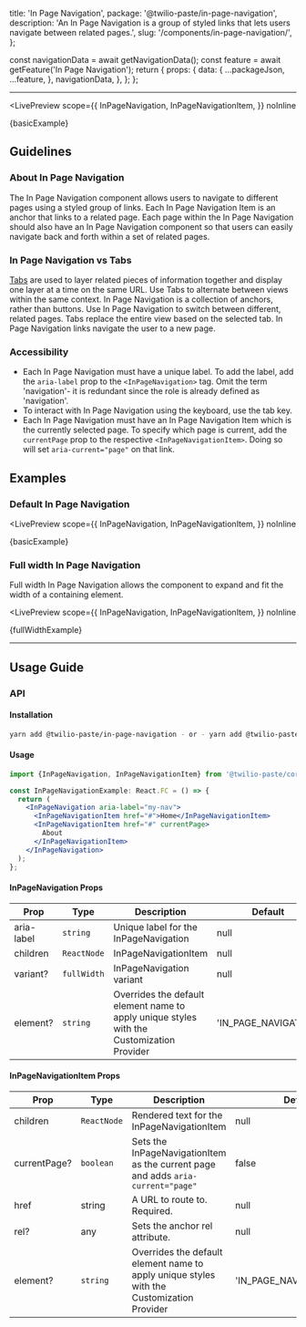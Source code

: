   title: 'In Page Navigation',
  package: '@twilio-paste/in-page-navigation',
  description: 'An In Page Navigation is a group of styled links that lets users navigate between related pages.',
  slug: '/components/in-page-navigation/',
};



  const navigationData = await getNavigationData();
  const feature = await getFeature('In Page Navigation');
  return {
    props: {
      data: {
        ...packageJson,
        ...feature,
      },
      navigationData,
    },
  };
};

<NormalizedComponentHeader
  categoryRoute={SidebarCategoryRoutes.COMPONENTS}
  githubUrl="https://github.com/twilio-labs/paste/tree/main/packages/paste-core/components/in-page-navigation"
  storybookUrl="/?path=/story/components-in-page-navigation--default"
  data={props.data}
/>

---

<contentwrapper>

<PageAside data={mdxHeadings} />

<content>

<LivePreview
  scope={{
    InPageNavigation,
    InPageNavigationItem,
  }}
  noInline
>
  {basicExample}
</LivePreview>

## Guidelines

### About In Page Navigation

The In Page Navigation component allows users to navigate to different pages using a styled group of links. Each In Page Navigation Item is an anchor that links to a related page. Each page within the In Page Navigation should also have an In Page Navigation component so that users can easily navigate back and forth within a set of related pages.

### In Page Navigation vs Tabs

[Tabs](/components/tabs) are used to layer related pieces of information together and display one layer at a time on the same URL. Use Tabs to alternate between views within the same context. In Page Navigation is a collection of anchors, rather than buttons. Use In Page Navigation to switch between different, related pages. Tabs replace the entire view based on the selected tab. In Page Navigation links navigate the user to a new page.

### Accessibility

- Each In Page Navigation must have a unique label. To add the label, add the `aria-label` prop to the `<InPageNavigation>` tag.
  Omit the term 'navigation'- it is redundant since the role is already defined as 'navigation'.
- To interact with In Page Navigation using the keyboard, use the tab key.
- Each In Page Navigation must have an In Page Navigation Item which is the currently selected page. To specify which page is current, add the `currentPage` prop to the respective `<InPageNavigationItem>`. Doing so will set `aria-current="page"` on that link.

## Examples

### Default In Page Navigation

<LivePreview
  scope={{
    InPageNavigation,
    InPageNavigationItem,
  }}
  noInline
>
  {basicExample}
</LivePreview>

### Full width In Page Navigation

Full width In Page Navigation allows the component to expand and fit the width of a containing element.

<LivePreview
  scope={{
    InPageNavigation,
    InPageNavigationItem,
  }}
  noInline
>
  {fullWidthExample}
</LivePreview>

---

## Usage Guide

### API

#### Installation

```bash
yarn add @twilio-paste/in-page-navigation - or - yarn add @twilio-paste/core
```

#### Usage

```jsx
import {InPageNavigation, InPageNavigationItem} from '@twilio-paste/core/in-page-navigation';

const InPageNavigationExample: React.FC = () => {
  return (
    <InPageNavigation aria-label="my-nav">
      <InPageNavigationItem href="#">Home</InPageNavigationItem>
      <InPageNavigationItem href="#" currentPage>
        About
      </InPageNavigationItem>
    </InPageNavigation>
  );
};
```

#### InPageNavigation Props

| Prop       | Type        | Description                                                                               | Default              |
| ---------- | ----------- | ----------------------------------------------------------------------------------------- | -------------------- |
| aria-label | `string`    | Unique label for the InPageNavigation                                                     | null                 |
| children   | `ReactNode` | InPageNavigationItem                                                                      | null                 |
| variant?   | `fullWidth` | InPageNavigation variant                                                                  | null                 |
| element?   | `string`    | Overrides the default element name to apply unique styles with the Customization Provider | 'IN_PAGE_NAVIGATION' |

#### InPageNavigationItem Props

| Prop         | Type        | Description                                                                               | Default                   |
| ------------ | ----------- | ----------------------------------------------------------------------------------------- | ------------------------- |
| children     | `ReactNode` | Rendered text for the InPageNavigationItem                                                | null                      |
| currentPage? | `boolean`   | Sets the InPageNavigationItem as the current page and adds `aria-current="page"`          | false                     |
| href         | string      | A URL to route to. Required.                                                              | null                      |
| rel?         | any         | Sets the anchor rel attribute.                                                            | null                      |
| element?     | `string`    | Overrides the default element name to apply unique styles with the Customization Provider | 'IN_PAGE_NAVIGATION_ITEM' |

<ChangelogRevealer>
  <Changelog />
</ChangelogRevealer>

</content>

</contentwrapper>
